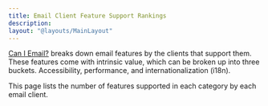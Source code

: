 ```yaml
---
title: Email Client Feature Support Rankings
description:
layout: "@layouts/MainLayout"
---
```


[Can I Email?](https://caniemail.com) breaks down email features by the clients that support them. These features come with intrinsic value, which can be broken up into three buckets. Accessibility, performance, and internationalization (i18n).

This page lists the number of features supported in each category by each email client. 

<FeatureRanks />